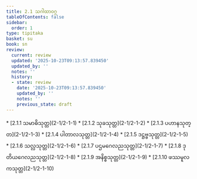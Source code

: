 ```yaml
---
title: 2.1 သဂါထာဝဂ္ဂ
tableOfContents: false
sidebar:
  order: 1
type: tipitaka
basket: su
book: sn
review:
  current: review
  updated: '2025-10-23T09:13:57.839450'
  updated_by: ''
  notes: ''
  history:
  - state: review
    date: '2025-10-23T09:13:57.839450'
    updated_by: ''
    notes: ''
    previous_state: draft
---
```



<ReviewStatus review={frontmatter.review} showDetails={true} />

<HypothesisAnnotation frontmatter={frontmatter} />

<DynamicBreadcrumb />



<TableOfContents book="sn" section="2.1">
* [2.1.1 သမာဓိသုတ္တ](2-1/2-1-1)
* [2.1.2 သုခသုတ္တ](2-1/2-1-2)
* [2.1.3 ပဟာနသုတ္တ](2-1/2-1-3)
* [2.1.4 ပါတာလသုတ္တ](2-1/2-1-4)
* [2.1.5 ဒဋ္ဌဗ္ဗသုတ္တ](2-1/2-1-5)
* [2.1.6 သလ္လသုတ္တ](2-1/2-1-6)
* [2.1.7 ပဌမဂေလညသုတ္တ](2-1/2-1-7)
* [2.1.8 ဒုတိယဂေလညသုတ္တ](2-1/2-1-8)
* [2.1.9 အနိစ္စသုတ္တ](2-1/2-1-9)
* [2.1.10 ဖဿမူလကသုတ္တ](2-1/2-1-10)
</TableOfContents>